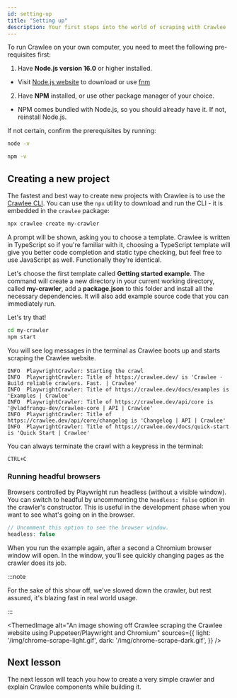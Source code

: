 ```yaml
---
id: setting-up
title: "Setting up"
description: Your first steps into the world of scraping with Crawlee
---
```




To run Crawlee on your own computer, you need to meet the following pre-requisites first:

1. Have **Node.js version 16.0** or higher installed.
- Visit [Node.js website](https://nodejs.org/en/download/) to download or use [fnm](https://github.com/Schniz/fnm)
2. Have **NPM** installed, or use other package manager of your choice.
- NPM comes bundled with Node.js, so you should already have it. If not, reinstall Node.js.

If not certain, confirm the prerequisites by running:

```bash
node -v
```

```bash
npm -v
```

## Creating a new project

The fastest and best way to create new projects with Crawlee is to use the [Crawlee CLI](https://www.npmjs.com/package/@vladfrangu-dev/crawlee-cli). You can use the `npx` utility to download and run the CLI - it is embedded in the `crawlee` package:

```bash
npx crawlee create my-crawler
```

A prompt will be shown, asking you to choose a template. Crawlee is written in TypeScript so if you're familiar with it, choosing a TypeScript template will give you better code completion and static type checking, but feel free to use JavaScript as well. Functionally they're identical.

Let's choose the first template called **Getting started example**. The command will create a new directory in your current working directory, called **my-crawler**, add a **package.json** to this folder and install all the necessary dependencies. It will also add example source code that you can immediately run.

Let's try that!

```bash
cd my-crawler
npm start
```

You will see log messages in the terminal as Crawlee boots up and starts scraping the Crawlee website.

```log
INFO  PlaywrightCrawler: Starting the crawl
INFO  PlaywrightCrawler: Title of https://crawlee.dev/ is 'Crawlee · Build reliable crawlers. Fast. | Crawlee'
INFO  PlaywrightCrawler: Title of https://crawlee.dev/docs/examples is 'Examples | Crawlee'
INFO  PlaywrightCrawler: Title of https://crawlee.dev/api/core is '@vladfrangu-dev/crawlee-core | API | Crawlee'
INFO  PlaywrightCrawler: Title of https://crawlee.dev/api/core/changelog is 'Changelog | API | Crawlee'
INFO  PlaywrightCrawler: Title of https://crawlee.dev/docs/quick-start is 'Quick Start | Crawlee'
```

You can always terminate the crawl with a keypress in the terminal:

```text
CTRL+C
```

### Running headful browsers

Browsers controlled by Playwright run headless (without a visible window). You can switch to headful by uncommenting the `headless: false` option in the crawler's constructor. This is useful in the development phase when you want to see what's going on in the browser.


```typescript
// Uncomment this option to see the browser window.
headless: false
```

When you run the example again, after a second a Chromium browser window will open. In the window, you'll see quickly changing pages as the crawler does its job.

:::note

For the sake of this show off, we've slowed down the crawler, but rest assured, it's blazing fast in real world usage.

:::

<ThemedImage
  alt="An image showing off Crawlee scraping the Crawlee website using Puppeteer/Playwright and Chromium"
  sources={{
    light: '/img/chrome-scrape-light.gif',
    dark: '/img/chrome-scrape-dark.gif',
  }}
/>

## Next lesson

The next lesson will teach you how to create a very simple crawler and explain Crawlee components while building it.
